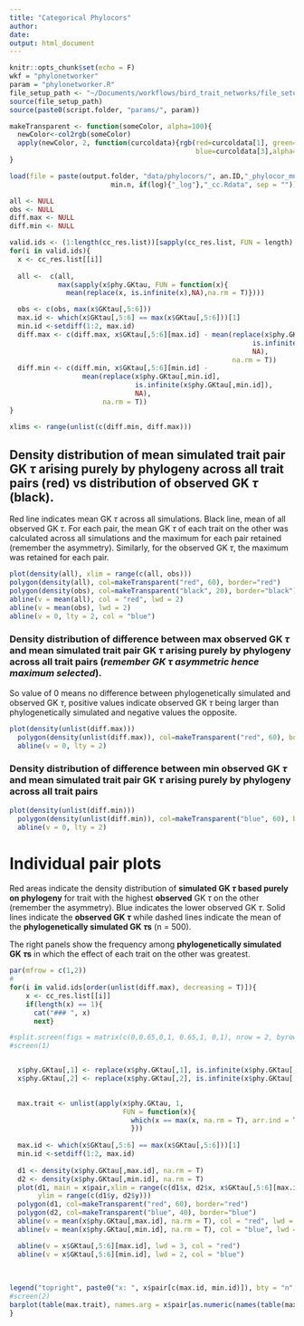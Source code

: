 ```yaml
---
title: "Categorical Phylocors"
author: 
date: 
output: html_document
---
```


```r
knitr::opts_chunk$set(echo = F)
wkf = "phylonetworker"
param = "phylonetworker.R"
file_setup_path <- "~/Documents/workflows/bird_trait_networks/file_setup.R"
source(file_setup_path)
source(paste0(script.folder, "params/", param))

makeTransparent <- function(someColor, alpha=100){
  newColor<-col2rgb(someColor)
  apply(newColor, 2, function(curcoldata){rgb(red=curcoldata[1], green=curcoldata[2],
                                              blue=curcoldata[3],alpha=alpha, maxColorValue=255)})
}
```


```r
load(file = paste(output.folder, "data/phylocors/", an.ID,"_phylocor_mn", 
                         min.n, if(log){"_log"},"_cc.Rdata", sep = ""))

```

```r
all <- NULL
obs <- NULL
diff.max <- NULL
diff.min <- NULL

valid.ids <- (1:length(cc_res.list))[sapply(cc_res.list, FUN = length) != 2]
for(i in valid.ids){
  x <- cc_res.list[[i]]
    
  all <-  c(all, 
            max(sapply(x$phy.GKtau, FUN = function(x){
              mean(replace(x, is.infinite(x),NA),na.rm = T)})))

  obs <- c(obs, max(x$GKtau[,5:6]))
  max.id <- which(x$GKtau[,5:6] == max(x$GKtau[,5:6]))[1]
  min.id <-setdiff(1:2, max.id)
  diff.max <- c(diff.max, x$GKtau[,5:6][max.id] - mean(replace(x$phy.GKtau[,max.id],
                                                            is.infinite(x$phy.GKtau[,max.id]),
                                                            NA), 
                                                       na.rm = T))
  diff.min <- c(diff.min, x$GKtau[,5:6][min.id] -
                  mean(replace(x$phy.GKtau[,min.id],
                               is.infinite(x$phy.GKtau[,min.id]), 
                               NA),
                       na.rm = T))
} 

xlims <- range(unlist(c(diff.min, diff.max)))

```

## Density distribution of **mean** simulated trait pair GK $τ$ arising purely by phylogeny **across all trait pairs** (red) vs distribution of observed GK $τ$ (black).

Red line indicates mean GK $τ$ across all simulations. Black line, mean of all observed GK $τ$. For each pair, the mean GK $τ$ of each trait on the other was calculated across all simulations and the maximum for each pair retained (remember the asymmetry). Similarly, for the observed GK $τ$, the maximum was retained for each pair.

```r
plot(density(all), xlim = range(c(all, obs)))
polygon(density(all), col=makeTransparent("red", 60), border="red")
polygon(density(obs), col=makeTransparent("black", 20), border="black")
abline(v = mean(all), col = "red", lwd = 2)
abline(v = mean(obs), lwd = 2)
abline(v = 0, lty = 2, col = "blue")

```

### Density distribution of difference between **max observed GK $τ$** and **mean simulated trait pair GK $τ$** arising purely by phylogeny **across all trait pairs** (*remember GK $τ$ asymmetric hence maximum selected*).

So value of 0 means no difference between phylogenetically simulated and observed GK $τ$, positive values indicate observed GK $τ$ being larger than phylogenetically simulated and negative values the opposite.

```r

plot(density(unlist(diff.max)))
  polygon(density(unlist(diff.max)), col=makeTransparent("red", 60), border="red")
  abline(v = 0, lty = 2)
```

### Density distribution of difference between **min observed GK $τ$** and **mean simulated trait pair GK $τ$** arising purely by phylogeny **across all trait pairs**

```r
plot(density(unlist(diff.min)))
  polygon(density(unlist(diff.min)), col=makeTransparent("blue", 60), border="blue")
  abline(v = 0, lty = 2)

```


# Individual pair plots

Red areas indicate the density distribution of **simulated GK $τ$ based purely on phylogeny** for trait with the highest **observed** GK $τ$ on the other (remember the asymmetry). Blue indicates the lower observed GK $τ$. Solid lines indicate the **observed GK $τ$** while dashed lines indicate the mean of the **phylogenetically simulated GK $τ$s** (n = 500).

The right panels show the frequency among **phylogenetically simulated GK $τ$s** in which the effect of each trait on the other was greatest.

```r

par(mfrow = c(1,2))
#
for(i in valid.ids[order(unlist(diff.max), decreasing = T)]){
    x <- cc_res.list[[i]]
    if(length(x) == 1){
      cat("### ", x)
      next}

#split.screen(figs = matrix(c(0,0.65,0,1, 0.65,1, 0,1), nrow = 2, byrow=TRUE))
#screen(1)


  x$phy.GKtau[,1] <- replace(x$phy.GKtau[,1], is.infinite(x$phy.GKtau[,1]), NA)
  x$phy.GKtau[,2] <- replace(x$phy.GKtau[,2], is.infinite(x$phy.GKtau[,1]), NA)
  

  max.trait <- unlist(apply(x$phy.GKtau, 1, 
                            FUN = function(x){
                              which(x == max(x, na.rm = T), arr.ind = T)
                              }))
  
  max.id <- which(x$GKtau[,5:6] == max(x$GKtau[,5:6]))[1]
  min.id <-setdiff(1:2, max.id)
  
  d1 <- density(x$phy.GKtau[,max.id], na.rm = T)
  d2 <- density(x$phy.GKtau[,min.id], na.rm = T)
  plot(d1, main = x$pair,xlim = range(c(d1$x, d2$x, x$GKtau[,5:6][max.id])),
       ylim = range(c(d1$y, d2$y)))
  polygon(d1, col=makeTransparent("red", 60), border="red")
  polygon(d2, col=makeTransparent("blue", 40), border="blue")
  abline(v = mean(x$phy.GKtau[,max.id], na.rm = T), col = "red", lwd = 2, lty = 2)
  abline(v = mean(x$phy.GKtau[,min.id], na.rm = T), col = "blue", lwd = 1, lty = 2)

  abline(v = x$GKtau[,5:6][max.id], lwd = 3, col = "red")
  abline(v = x$GKtau[,5:6][min.id], lwd = 2, col = "blue")
  
  
  
legend("topright", paste0("x: ", x$pair[c(max.id, min.id)]), bty = "n", fill = c("red", "blue"), cex = 0.5)
#screen(2)
barplot(table(max.trait), names.arg = x$pair[as.numeric(names(table(max.trait)))], main = "freq of trait GK τ being highest")
}



```

